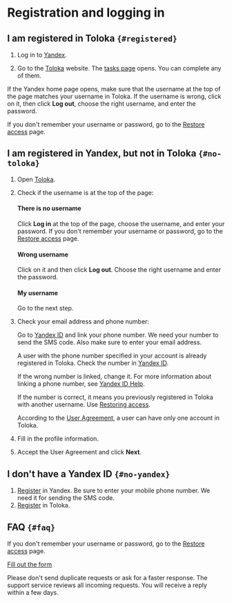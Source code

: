 
# Registration and logging in

## I am registered in Toloka `{#registered}`
1. Log in to [Yandex](https://passport.yandex.com/passport?mode=auth&retpath=https://toloka.yandex.com).

1. Go to the [Toloka](http://toloka.yandex.com/) website. The [tasks page](../task-select) opens. You can complete any of them.

<Note mode="warning" title="Warning">

If the Yandex home page opens, make sure that the username at the top of the page matches your username in Toloka. If the username is wrong, click on it, then click **Log out**, choose the right username, and enter the password.

</Note>

If you don't remember your username or password, go to the [Restore access](https://passport.yandex.com/passport?mode=restore) page.

## I am registered in Yandex, but not in Toloka `{#no-toloka}`

1. Open [Toloka](http://toloka.yandex.com/).

1. Check if the username is at the top of the page:

    #### There is no username

    Click **Log in** at the top of the page, choose the username, and enter your password. If you don't remember your username or password, go to the [Restore access](https://passport.yandex.com/passport?mode=restore) page.

    #### Wrong username

    Click on it and then click **Log out**. Choose the right username and enter the password.

    #### My username

    Go to the next step.

1. Check your email address and phone number:

    <Cut title="Email and phone number">

    Go to [Yandex ID](https://passport.yandex.com/profile/phones) and link your phone number. We need your number to send the SMS code. Also make sure to enter your email address.

    </Cut>

    <Cut title="This phone number is already used">

    A user with the phone number specified in your account is already registered in Toloka. Check the number in [Yandex ID](https://passport.yandex.com/profile/phones).

    If the wrong number is linked, change it. For more information about linking a phone number, see [Yandex ID Help](https://yandex.com/support/passport/authorization/phone.html).

    If the number is correct, it means you previously registered in Toloka with another username. Use [Restoring access](https://passport.yandex.com/passport?mode=restore).

    <Note mode="warning" title="Warning">

    According to the [User Agreement](https://toloka.ai/tolokers/legal/user-agreement/), a user can have only one account in Toloka.

    </Note>

    </Cut>

1. Fill in the profile information.

1. Accept the User Agreement and click **Next**.

## I don't have a Yandex ID `{#no-yandex}`

1. [Register](https://passport.yandex.com/registration?mode=register&amp;retpath=https://toloka.yandex.com/en) in Yandex. Be sure to enter your mobile phone number. We need it for sending the SMS code.
1. [Register](#no-toloka) in Toloka.

## FAQ `{#faq}`
<FaqLoginCommon1/>

<Cut title="I don't remember my username or password">

If you don't remember your username or password, go to the [Restore access](https://passport.yandex.com/passport?mode=restore) page.

</Cut>

<FaqLoginCommon2/>

<Cut title="Other questions">

[Fill out the form](../troubleshooting/support?form-source=register)

<Note mode="note" title="Note">

Please don't send duplicate requests or ask for a faster response. The support service reviews all incoming requests. You will receive a reply within a few days.

</Note>

</Cut>
